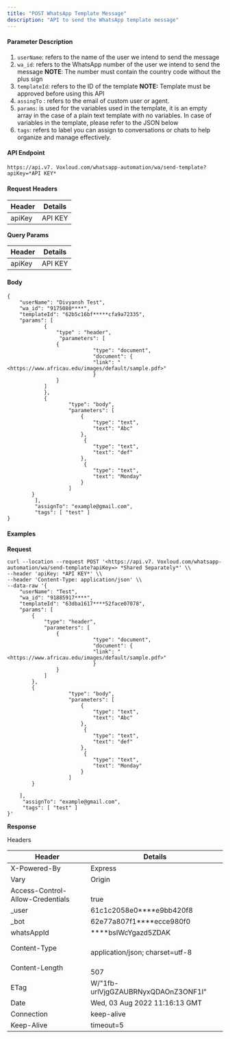 ```yaml
---
title: "POST WhatsApp Template Message"
description: "API to send the WhatsApp template message"
---
```


#### **Parameter Description**

1. `userName`: refers to the name of the user we intend to send the message
2. `wa_id`: refers to the WhatsApp number of the user we intend to send the message **NOTE**: The number must contain the country code without the plus sign
3. `templateId`: refers to the ID of the template **NOTE:** Template must be approved before using this API
4. `assingTo` : refers to the email of custom user or agent.
5. `params`: is used for the variables used in the template, it is an empty array in the case of a plain text template with no variables. In case of variables in the template, please refer to the JSON below
6. `tags`: refers to label you can assign to conversations or chats to help organize and manage effectively.

#### **API Endpoint**

```
https://api.v7. Voxloud.com/whatsapp-automation/wa/send-template?apiKey=*API KEY*
```

#### **Request Headers**

| **Header** | **Details** |
| ---------- | ----------- |
| apiKey     | API KEY     |

**Query Params**

| **Header** | **Details** |
| ---------- | ----------- |
| apiKey     | API KEY     |

#### **Body**

```
{
    "userName": "Divyansh Test",
    "wa_id": "9175080****",
    "templateId": "62b5c16bf*****cfa9a72335",
    "params": [
			{
				"type" : "header",
				 "parameters": [
                {
                            "type": "document",
                            "document": {
                            "link": "<https://www.africau.edu/images/default/sample.pdf>"
                            }
                }
            ]
			},
			{
                    "type": "body",
                    "parameters": [
                        {
                            "type": "text",
                            "text": "Abc"
                        },
                         {
                            "type": "text",
                            "text": "def"
                        },
                         {
                            "type": "text",
                            "text": "Monday"
                        }
                    ]
        }
		 ],
		 "assignTo": "example@gmail.com",
		 "tags": [ "test" ]
}
```

#### **Examples**

**Request**

```
curl --location --request POST '<https://api.v7. Voxloud.com/whatsapp-automation/wa/send-template?apiKey=> *Shared Separately*' \\
--header 'apiKey: *API KEY*' \\
--header 'Content-Type: application/json' \\
--data-raw '{
    "userName": "Test",
    "wa_id": "91885917****",
    "templateId": "63dba1617****52face07078",
    "params": [
        {
            "type": "header",
            "parameters": [
                {
                            "type": "document",
                            "document": {
                            "link": "<https://www.africau.edu/images/default/sample.pdf>"
                            }
                }
            ]
        },
        {
                    "type": "body",
                    "parameters": [
                        {
                            "type": "text",
                            "text": "Abc"
                        },
                         {
                            "type": "text",
                            "text": "def"
                        },
                         {
                            "type": "text",
                            "text": "Monday"
                        }
                    ]
        }

    ],
     "assignTo": "example@gmail.com",
     "tags": [ "test" ]
}'
```

**Response**

Headers

| **Header**                       | **Details**                           |
| -------------------------------- | ------------------------------------- |
| X-Powered-By                     | Express                               |
| Vary                             | Origin                                |
| Access-Control-Allow-Credentials | <br />true                            |
| \_user                           | 61c1c2058e0\*\*\*\*e9bb420f8          |
| \_bot                            | 62e77a807f1\*\*\*\*ecce980f0          |
| whatsAppId                       | \*\*\*\*bsIWcYgazd5ZDAK               |
| Content-Type                     | <br />application/json; charset=utf-8 |
| Content-Length                   | <br />507                             |
| ETag                             | W/"1fb-urlVjgGZAUBRNyxQDAOnZ3ONF1I"   |
| Date                             | Wed, 03 Aug 2022 11:16:13 GMT         |
| Connection                       | keep-alive                            |
| Keep-Alive                       | timeout=5                             |